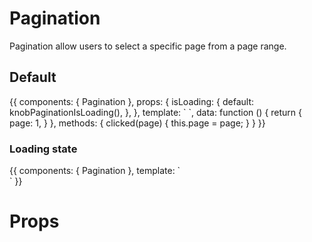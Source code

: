 


<Meta title="Components|Pagination" component={Pagination} />

# Pagination

Pagination allow users to select a specific page from a page range.

## Default

<Preview>
  <Story name="Default" parameters={{ decorators: [withKnobs,withA11y] }} inline={true}>
    {{
      components: { Pagination },
      props: {
        isLoading: {
          default: knobPaginationIsLoading(),
        },
      },
      template: `
        <Pagination :count="7" :page="page" :onChange="clicked" :isLoading="isLoading" />
      `,
      data: function () {
        return {
          page: 1,
        }
      },
      methods: {
        clicked(page) {
          this.page = page;
        }
      }
    }}
  </Story>
</Preview>

### Loading state

<Preview>
  <Story name="Loading state" parameters={{ decorators: [withA11y] }} inline={true}>
    {{
      components: { Pagination },
      template: `
        <div >
          <Pagination :count="10" :page="4" :onChange="() => {}" :isLoading="true" />
        </div>
      `
    }}
  </Story>
</Preview>


# Props

<Props of={Pagination} />
